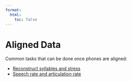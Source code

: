 ```yaml
---
format:
  html:
    toc: false
---
```

# Aligned Data

Common tasks that can be done once phones are aligned:

- [Reconstruct syllables and stress](syllables.qmd)
- [Speech rate and articulation rate](articulation-rate.qmd)